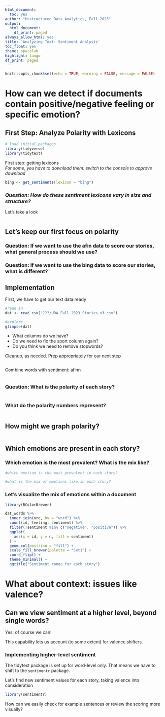 ```yaml
---
html_document:
  toc: yes
author: "Unstructured Data Analytics, Fall 2023"
output:
  html_document:
    df_print: paged
always_allow_html: yes
title: 'Analyzing Text: Sentiment Analysis'
toc_float: yes
theme: spacelab
highlight: tango
df_print: paged
---
```

  
```r
knitr::opts_chunk$set(echo = TRUE, warning = FALSE, message = FALSE)
```

# How can we detect if documents contain positive/negative feeling or specific emotion?


## First Step: Analyze Polarity with Lexicons
```r
# load initial packages
library(tidyverse)
library(tidytext)
```

First step: getting lexicons  
*For some, you have to download them: switch to the console to approve download*
```r
bing <- get_sentiments(lexicon = "bing")

```

  
### *Question: How do these sentiment lexicons vary in size and structure?*   
Let's take a look
```r


```

  
## Let's keep our first focus on polarity

### Question: If we want to use the afin data to score our stories, what general process should we use?

### Question: If we want to use the bing data to score our stories, what is different?


## Implementation
First, we have to get our text data ready

```r

#read in
dat <- read_csv("???/UDA Fall 2023 Stories v3.csv")

#explore
glimpse(dat)

```

 * What columns do we have?
 * Do we need to fix the sport column again?
 * Do you think we need to remove stopwords? 
 
 
Cleanup, as needed.  Prep appropriately for our next step
```r


```
Combine words with sentiment: afinn
```r

```

### Question: What is the polarity of each story?

```r

```
### What do the polarity numbers represent? 

```r

```



## How might we graph polarity?
```r

```


## Which emotions are present in each story?
### Which emotion is the most prevalent? What is the mix like? 
```r
#which emotion is the most prevalent in each story?

```


```r
#what is the mix of emotions like in each story?

```


### Let's visualize the mix of emotions within a document
```r
library(RColorBrewer)

dat_words %>%
  inner_join(nrc, by = "word") %>%
  count(id, feeling, sentiment) %>%
  filter(!sentiment %in% c("negative", "positive")) %>%
  ggplot(
    aes(x = id, y = n, fill = sentiment)
  ) +
  geom_col(position = "fill") +
  scale_fill_brewer(palette = "Set1") +
  coord_flip() +
  theme_minimal() +
  ggtitle("Sentiment range for each story")

```



# What about context: issues like valence?
## Can we view sentiment at a higher level, beyond single words?

Yes, of course we can!  

This capability lets us account (to some extent) for valence shifters.

### Implementing higher-level sentiment
The tidytext package is set up for word-level only.  That means we have to shift to the `sentimentr` package.  
  
Let's find new sentiment values for each story, taking valence into consideration
```r
library(sentimentr)


```

How can we easily check for example sentences or review the scoring more visually?
```r

```

